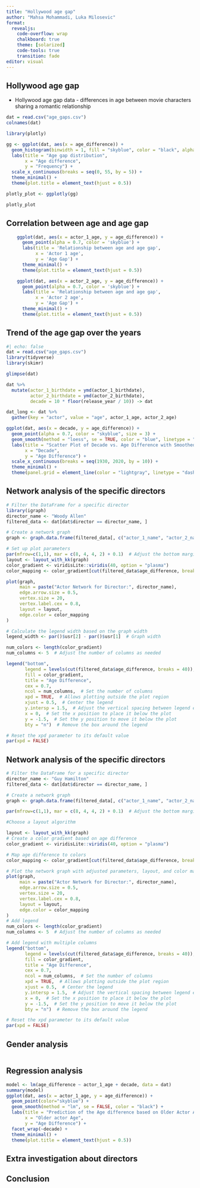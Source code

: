 ```yaml
---
title: "Hollywood age gap"
author: "Mahsa Mohammadi, Luka Milosevic"
format: 
  revealjs:
    code-overflow: wrap
    chalkboard: true
    theme: [solarized]
    code-tools: true
    transition: fade
editor: visual
---
```


## Hollywood age gap

-   Hollywood age gap data - differences in age between movie characters sharing a romantic relationship

```r
dat = read.csv("age_gaps.csv")
colnames(dat)
```



```r
library(plotly)

gg <- ggplot(dat, aes(x = age_difference)) +
  geom_histogram(binwidth = 1, fill = "skyblue", color = "black", alpha = 0.7) +
  labs(title = "Age gap distribution",
       x = "Age difference",
       y = "Frequency") +
  scale_x_continuous(breaks = seq(0, 55, by = 5)) +
  theme_minimal() +
  theme(plot.title = element_text(hjust = 0.5)) 

plotly_plot <- ggplotly(gg)

plotly_plot
```

## Correlation between age and age gap

```r
    ggplot(dat, aes(x = actor_1_age, y = age_difference)) +
      geom_point(alpha = 0.7, color = 'skyblue') +
      labs(title = 'Relationship between age and age gap',
           x = 'Actor 1 age',
           y = 'Age Gap') +
      theme_minimal() +
      theme(plot.title = element_text(hjust = 0.5)) 

    ggplot(dat, aes(x = actor_2_age, y = age_difference)) +
      geom_point(alpha = 0.7, color = 'skyblue') +
      labs(title = 'Relationship between age and age gap',
           x = 'Actor 2 age',
           y = 'Age Gap') +
      theme_minimal() +
      theme(plot.title = element_text(hjust = 0.5)) 
```

## Trend of the age gap over the years

```r
#| echo: false
dat = read.csv("age_gaps.csv")
library(tidyverse)
library(skimr)

glimpse(dat)

dat %>%
  mutate(actor_1_birthdate = ymd(actor_1_birthdate),
         actor_2_birthdate = ymd(actor_2_birthdate), 
         decade = 10 * floor(release_year / 10)) -> dat

dat_long <- dat %>%
  gather(key = "actor", value = "age", actor_1_age, actor_2_age)

ggplot(dat, aes(x = decade, y = age_difference)) +
  geom_point(alpha = 0.7, color = "skyblue", size = 3) +
  geom_smooth(method = "loess", se = TRUE, color = "blue", linetype = "solid", size = 1) +
  labs(title = "Scatter Plot of Decade vs. Age Difference with Smoothed Line",
       x = "Decade",
       y = "Age Difference") +
  scale_x_continuous(breaks = seq(1930, 2020, by = 10)) +
  theme_minimal() +
  theme(panel.grid = element_line(color = "lightgray", linetype = "dashed"))
```

## Network analysis of the specific directors
```r
# Filter the DataFrame for a specific director
library(igraph)
director_name <- "Woody Allen"
filtered_data <- dat[dat$director == director_name, ]

# Create a network graph
graph <- graph.data.frame(filtered_data[, c("actor_1_name", "actor_2_name")], directed = FALSE)

# Set up plot parameters
par(mfrow=c(1,1), mar = c(8, 4, 4, 2) + 0.1)  # Adjust the bottom margin (5) as needed
layout <- layout_with_kk(graph)
color_gradient <- viridisLite::viridis(40, option = "plasma")
color_mapping <- color_gradient[cut(filtered_data$age_difference, breaks = 40, labels = FALSE)]

plot(graph, 
     main = paste("Actor Network for Director:", director_name), 
     edge.arrow.size = 0.5,
     vertex.size = 20,
     vertex.label.cex = 0.8,
     layout = layout,
     edge.color = color_mapping
)

# Calculate the legend width based on the graph width
legend_width <- par()$usr[2] - par()$usr[1]  # Graph width

num_colors <- length(color_gradient)
num_columns <- 5  # Adjust the number of columns as needed

legend("bottom", 
       legend = levels(cut(filtered_data$age_difference, breaks = 40)), 
       fill = color_gradient,
       title = "Age Difference",
       cex = 0.7,
       ncol = num_columns,  # Set the number of columns
       xpd = TRUE,  # Allows plotting outside the plot region
       xjust = 0.5,  # Center the legend
       y.intersp = 1.5,  # Adjust the vertical spacing between legend entries
       x = 0,  # Set the x position to place it below the plot
       y = -1.5,  # Set the y position to move it below the plot
       bty = "n")  # Remove the box around the legend

# Reset the xpd parameter to its default value
par(xpd = FALSE)

```

## Network analysis of the specific directors

```r
# Filter the DataFrame for a specific director
director_name <- "Guy Hamilton"
filtered_data <- dat[dat$director == director_name, ]

# Create a network graph
graph <- graph.data.frame(filtered_data[, c("actor_1_name", "actor_2_name")], directed = FALSE)

par(mfrow=c(1,1), mar = c(8, 4, 4, 2) + 0.1)  # Adjust the bottom margin (5) as needed

#Choose a layout algorithm

layout <- layout_with_kk(graph)
# Create a color gradient based on age difference
color_gradient <- viridisLite::viridis(40, option = "plasma")

# Map age difference to colors
color_mapping <- color_gradient[cut(filtered_data$age_difference, breaks = 40, labels = FALSE)]

# Plot the network graph with adjusted parameters, layout, and color mapping
plot(graph, 
     main = paste("Actor Network for Director:", director_name), 
     edge.arrow.size = 0.5,
     vertex.size = 20,
     vertex.label.cex = 0.8,
     layout = layout,
     edge.color = color_mapping
)
# Add legend
num_colors <- length(color_gradient)
num_columns <- 5  # Adjust the number of columns as needed

# Add legend with multiple columns
legend("bottom", 
       legend = levels(cut(filtered_data$age_difference, breaks = 40)), 
       fill = color_gradient,
       title = "Age Difference",
       cex = 0.7,
       ncol = num_columns,  # Set the number of columns
       xpd = TRUE,  # Allows plotting outside the plot region
       xjust = 0.5,  # Center the legend
       y.intersp = 1.5,  # Adjust the vertical spacing between legend entries
       x = 0,  # Set the x position to place it below the plot
       y = -1.5,  # Set the y position to move it below the plot
       bty = "n")  # Remove the box around the legend

# Reset the xpd parameter to its default value
par(xpd = FALSE)
```

## Gender analysis 

```r

```


## Regression analysis

```r
model <- lm(age_difference ~ actor_1_age + decade, data = dat)
summary(model)
ggplot(dat, aes(x = actor_1_age, y = age_difference)) +
  geom_point(color="skyblue") +
  geom_smooth(method = "lm", se = FALSE, color = "black") +
  labs(title = "Prediction of the Age difference based on Older Actor Age through decades",
       x = "Older actor Age",
       y = "Age Difference") +
  facet_wrap(~decade) +
  theme_minimal() +
  theme(plot.title = element_text(hjust = 0.5))
```

## Extra investigation about directors



## Conclusion
